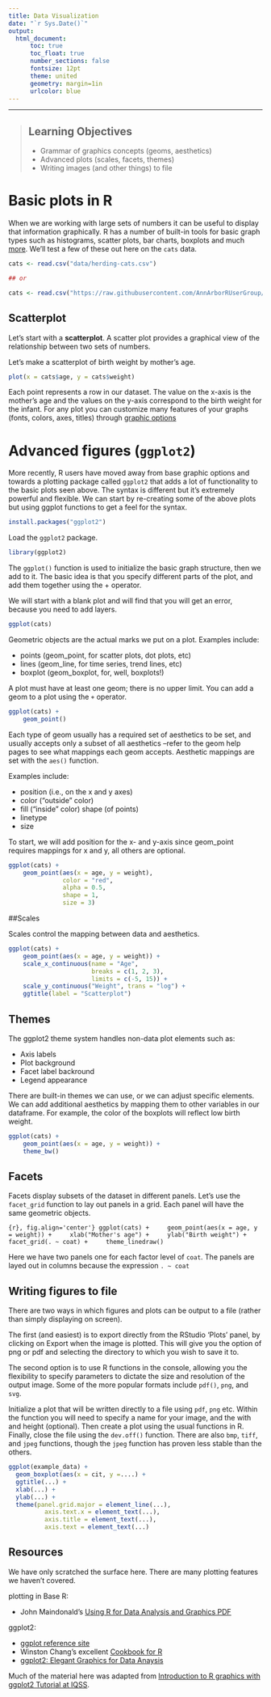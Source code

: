 ```yaml
---
title: Data Visualization
date: "`r Sys.Date()`"
output: 
  html_document:
      toc: true
      toc_float: true
      number_sections: false
      fontsize: 12pt
      theme: united
      geometry: margin=1in
      urlcolor: blue
---
```


------------

> ## Learning Objectives 
>
> * Grammar of graphics concepts (geoms, aesthetics)
> * Advanced plots (scales, facets, themes)
> * Writing images (and other things) to file


# Basic plots in R

When we are working with large sets of numbers it can be useful to display that information graphically. R has a number of built-in tools for basic graph types such as histograms, scatter plots, bar charts, boxplots and much [more](http://www.statmethods.net/graphs/). We'll test a few of these out here on the `cats` data.


```r
cats <- read.csv("data/herding-cats.csv")

## or

cats <- read.csv("https://raw.githubusercontent.com/AnnArborRUserGroup/AARUG-R-workshop/gh-pages/data/herding-cats-small.csv")

```

## Scatterplot
Let's start with a **scatterplot**. A scatter plot provides a graphical view of the relationship between two sets of numbers.

Let's make a scatterplot of birth weight by mother's age.

```r
plot(x = cats$age, y = cats$weight)
```

Each point represents a row in our dataset. The value on the x-axis is the mother's age and the values on the y-axis correspond to the birth weight for the infant. For any plot you can customize many features of your graphs (fonts, colors, axes, titles) through [graphic options](http://www.statmethods.net/advgraphs/parameters.html)

# Advanced figures (`ggplot2`)

More recently, R users have moved away from base graphic options and towards a plotting package called `ggplot2` that adds a lot of functionality to the basic plots seen above. The syntax is different but it’s extremely powerful and flexible. We can start by re-creating some of the above plots but using ggplot functions to get a feel for the syntax.

```r
install.packages("ggplot2")
```

Load the `ggplot2` package.

```r
library(ggplot2)
```

The `ggplot()` function is used to initialize the basic graph structure, then we add to it. The basic idea is that you specify different parts of the plot, and add them together using the + operator.

We will start with a blank plot and will find that you will get an error, because you need to add layers.

```r
ggplot(cats)
```

Geometric objects are the actual marks we put on a plot. Examples include:

* points (geom_point, for scatter plots, dot plots, etc)
* lines (geom_line, for time series, trend lines, etc)
* boxplot (geom_boxplot, for, well, boxplots!)

A plot must have at least one geom; there is no upper limit. You can add a geom to a plot using the `+` operator.

```r
ggplot(cats) +
    geom_point()
```

Each type of geom usually has a required set of aesthetics to be set, and usually accepts only a subset of all aesthetics –refer to the geom help pages to see what mappings each geom accepts. Aesthetic mappings are set with the `aes()` function. 

Examples include:

* position (i.e., on the x and y axes)
* color (“outside” color)
* fill (“inside” color) shape (of points)
* linetype
* size

To start, we will add position for the x- and y-axis since geom_point requires mappings for x and y, all others are optional.

```r
ggplot(cats) +
    geom_point(aes(x = age, y = weight),
               color = "red",
               alpha = 0.5,
               shape = 1,
               size = 3)
```

##Scales

Scales control the mapping between data and aesthetics.

```r
ggplot(cats) +
    geom_point(aes(x = age, y = weight)) +
    scale_x_continuous(name = "Age",
                       breaks = c(1, 2, 3),
                       limits = c(-5, 15)) +
    scale_y_continuous("Weight", trans = "log") + 
    ggtitle(label = "Scatterplot")
```

## Themes

The ggplot2 theme system handles non-data plot elements such as:

* Axis labels
* Plot background
* Facet label backround
* Legend appearance

There are built-in themes we can use, or we can adjust specific elements. We can add additional aesthetics by mapping them to other variables in our dataframe. For example, the color of the boxplots will reflect low birth weight.

```r
ggplot(cats) +
    geom_point(aes(x = age, y = weight)) +
    theme_bw()
```

## Facets

Facets display subsets of the dataset in different panels. Let's use the `facet_grid` function to lay out panels in a grid. Each panel will have the same geometric objects.

```{r}, fig.align='center'}
ggplot(cats) +
    geom_point(aes(x = age, y = weight)) +
    xlab("Mother's age") +
    ylab("Birth weight") +
    facet_grid(. ~ coat) +
    theme_linedraw()
```

Here we have two panels one for each factor level of `coat`. The panels are layed out in columns because the expression `. ~ coat` 

## Writing figures to file

There are two ways in which figures and plots can be output to a file (rather than simply displaying on screen).

The first (and easiest) is to export directly from the RStudio ‘Plots’ panel, by clicking on Export when the image is plotted. This will give you the option of png or pdf and selecting the directory to which you wish to save it to.

The second option is to use R functions in the console, allowing you the flexibility to specify parameters to dictate the size and resolution of the output image. Some of the more popular formats include `pdf()`, `png`, and `svg`.

Initialize a plot that will be written directly to a file using `pdf`, `png` etc. Within the function you will need to specify a name for your image, and the with and height (optional). Then create a plot using the usual functions in R. Finally, close the file using the `dev.off()` function. There are also `bmp`, `tiff`, and `jpeg` functions, though the `jpeg` function has proven less stable than the others.

```r
ggplot(example_data) +
  geom_boxplot(aes(x = cit, y =....) +
  ggtitle(...) +
  xlab(...) +
  ylab(...) +
  theme(panel.grid.major = element_line(...),
          axis.text.x = element_text(...),
          axis.title = element_text(...),
          axis.text = element_text(...)
```

## Resources

We have only scratched the surface here. There are many plotting features we haven't covered.

plotting in Base R:

* John Maindonald's [Using R for Data Analysis and Graphics PDF](https://cran.r-project.org/doc/contrib/usingR.pdf)

ggplot2:

* [ggplot reference site](http://docs.ggplot2.org/)
* Winston Chang's excellent [Cookbook for R](http://www.cookbook-r.com)
* [ggplot2: Elegant Graphics for Data Anaysis](http://www.amazon.com/ggplot2-Elegant-Graphics-Data-Analysis/dp/0387981403)

Much of the material here was adapted from [Introduction to R graphics with ggplot2 Tutorial at IQSS](http://tutorials.iq.harvard.edu/R/Rgraphics/Rgraphics.html).